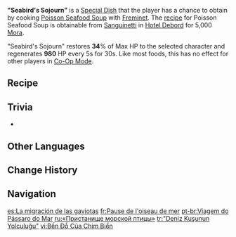 {{Food Infobox
|id              = 108563
|description     = He fled after leaving this pot of soup. The ingredients don't seem to come from shallow seas, which means he must've dived into the deep sea to catch them. You want to express your gratitude, but... where can you find him?
|type            = Recovery Dishes 
|effectType      = Regeneration
|effect          = Restores '''34'''% of Max HP to the selected character and regenerates '''980''' HP every 5s for 30s.
|eff_att1        = HP Restore
|eff_att2        = HP Restore Percent
|eff_att3        = HP Regen
|quality         = 3
|character       = Freminet
|base            = Poisson Seafood Soup
}}
'''"Seabird's Sojourn"''' is a [[Special Dish]] that the player has a chance to obtain by cooking [[Poisson Seafood Soup]] with [[Freminet]]. The [[recipe]] for Poisson Seafood Soup is obtainable from [[Sanguinetti]] in [[Hotel Debord]] for 5,000 [[Mora]].

"Seabird's Sojourn" restores '''34'''% of Max HP to the selected character and regenerates '''980''' HP every 5s for 30s. Like most foods, this has no effect for other players in [[Co-Op Mode]].

==Recipe==
{{Recipe
|type = Cooking
|character = Freminet
|Fish = 4
|Tomato = 2
|Mint = 2
|Marcotte = 2
|sort = Fish;Tomato;Mint;Marcotte
}}

==Trivia==
* {{Mail Attachments by Category List}}

==Other Languages==
{{Other Languages
|en      = "Seabird's Sojourn"
|zhs     = 「海鸟的驻足」
|zhs_rm  = "Hǎiniǎo de Zhùzú"
|zht     = 「海鳥的駐足」
|zht_rm  = "Hǎiniǎo de Zhùzú"
|zh_tl   = 
|ja      = 「海鳥の一休み」
|ja_rm   = "Umidori no Hitoyasumi"
|ja_tl   = 
|ko      = 「바다새의 쉼터」
|ko_rm   = 
|ko_tl   = "Seabird's Shelter"
|es      = La migración de las gaviotas
|es_tl   = The Migration of the Gulls
|fr      = Pause de l'oiseau de mer
|fr_tl   = Seabird's Break
|ru      = «Пристанище морской птицы»
|ru_tl   = "Seabird's Refuge"
|th      = "Seabird's Sojourn"
|vi      = Bến Đỗ Của Chim Biển
|vi_tl   = 
|de      = „Aufenthalt eines Seevogels“
|de_tl   = "Sojourn of a Seabird"
|id      = "Seabird's Sojourn"
|pt      = Viagem do Pássaro do Mar
|pt_tl   = 
|tr      = "Deniz Kuşunun Yolculuğu"
|tr_tl   = "Sea Bird's Journey"
|it      = Soggiorno dell'uccello marino
|it_tl   = Seabird's Sojourn
}}

==Change History==
{{Change History|4.0}}

==Navigation==
{{Food Navbox|Special Dishes}}

[[es:La migración de las gaviotas]]
[[fr:Pause de l'oiseau de mer]]
[[pt-br:Viagem do Pássaro do Mar]]
[[ru:«Пристанище морской птицы»]]
[[tr:"Deniz Kuşunun Yolculuğu"]]
[[vi:Bến Đỗ Của Chim Biển]]